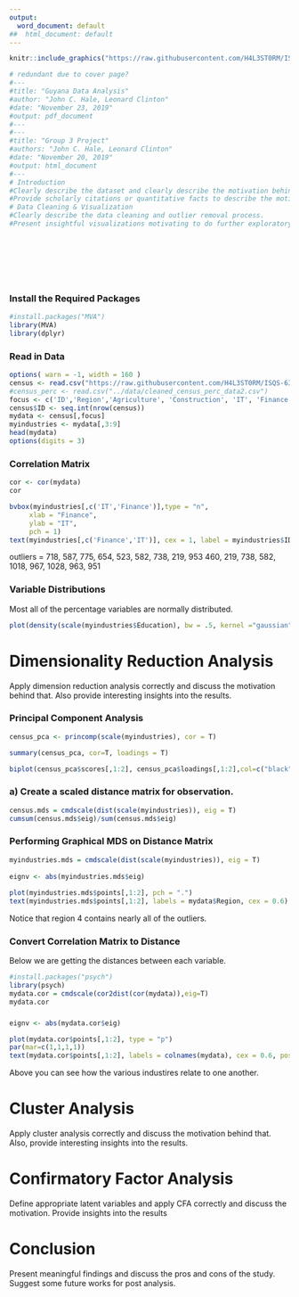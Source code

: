 ```yaml
---
output:
  word_document: default
##  html_document: default
---
```



```r
knitr::include_graphics("https://raw.githubusercontent.com/H4L3ST0RM/ISQS-6350-Group3-Project/master/Guyana/src/cover_page.jpg") # insert cover page

# redundant due to cover page?
#---
#title: "Guyana Data Analysis"
#author: "John C. Hale, Leonard Clinton"
#date: "November 23, 2019"
#output: pdf_document
#---
#---
#title: "Group 3 Project"
#authors: "John C. Hale, Leonard Clinton"
#date: "November 20, 2019"
#output: html_document
#---
# Introduction
#Clearly describe the dataset and clearly describe the motivation behind studying the data. 
#Provide scholarly citations or quantitative facts to describe the motivation
# Data Cleaning & Visualization
#Clearly describe the data cleaning and outlier removal process.
#Present insightful visualizations motivating to do further exploratory or confirmatory analysis.
```
&nbsp;

&nbsp;

&nbsp;

### Install the Required Packages
```r
#install.packages("MVA")
library(MVA)
library(dplyr)
```

### Read in Data
```r
options( warn = -1, width = 160 )
census <- read.csv("https://raw.githubusercontent.com/H4L3ST0RM/ISQS-6350-Group3-Project/master/Guyana/data/cleaned_census_perc_data2.csv")
#census_perc <- read.csv("../data/cleaned_census_perc_data2.csv")
focus <- c('ID','Region','Agriculture', 'Construction', 'IT', 'Finance', 'Education', 'Manufacturing', 'Population')
census$ID <- seq.int(nrow(census))
mydata <- census[,focus]
myindustries <- mydata[,3:9]
head(mydata)
options(digits = 3)

```

### Correlation Matrix
```r
cor <- cor(mydata)
cor
```


```r
bvbox(myindustries[,c('IT','Finance')],type = "n",
     xlab = "Finance",
     ylab = "IT",
     pch = 1)
text(myindustries[,c('Finance','IT')], cex = 1, label = myindustries$ID,pch=1)
```
outliers = 718, 587, 775, 654, 523, 582, 738, 219, 953
           460, 219, 738, 582, 1018, 967, 1028, 963, 951

### Variable Distributions
Most all of the percentage variables are normally distributed.
```r
plot(density(scale(myindustries$Education), bw = .5, kernel ="gaussian"))

```

# Dimensionality Reduction Analysis
Apply dimension reduction analysis correctly and discuss the motivation behind that. Also provide interesting insights into the results.

### Principal Component Analysis

```r
census_pca <- princomp(scale(myindustries), cor = T)

summary(census_pca, cor=T, loadings = T)
```
```r
biplot(census_pca$scores[,1:2], census_pca$loadings[,1:2],col=c("black", "red"), cex = 1)
```

### a) Create a scaled distance matrix for observation.
```r
census.mds = cmdscale(dist(scale(myindustries)), eig = T) 
cumsum(census.mds$eig)/sum(census.mds$eig)
```

### Performing Graphical MDS on Distance Matrix
```r
myindustries.mds = cmdscale(dist(scale(myindustries)), eig = T) 
 
eignv <- abs(myindustries.mds$eig) 
 
plot(myindustries.mds$points[,1:2], pch = ".")
text(myindustries.mds$points[,1:2], labels = mydata$Region, cex = 0.6) 
```

Notice that region 4 contains nearly all of the outliers.



### Convert Correlation Matrix to Distance

Below we are getting the distances between each variable. 

```r
#install.packages("psych")
library(psych)
mydata.cor = cmdscale(cor2dist(cor(mydata)),eig=T)
mydata.cor
```

### 
```r

eignv <- abs(mydata.cor$eig) 

plot(mydata.cor$points[,1:2], type = "p")
par(mar=c(1,1,1,1))
text(mydata.cor$points[,1:2], labels = colnames(mydata), cex = 0.6, pos = 1)

```

Above you can see how the various industires relate to one another.

# Cluster Analysis
Apply cluster analysis correctly and discuss the motivation behind that. Also, provide interesting insights into the results.

# Confirmatory Factor Analysis
Define appropriate latent variables and apply CFA correctly and discuss the motivation.
Provide insights into the results

# Conclusion
 Present meaningful findings and discuss the pros and cons of the study.
Suggest some future works for post analysis.








